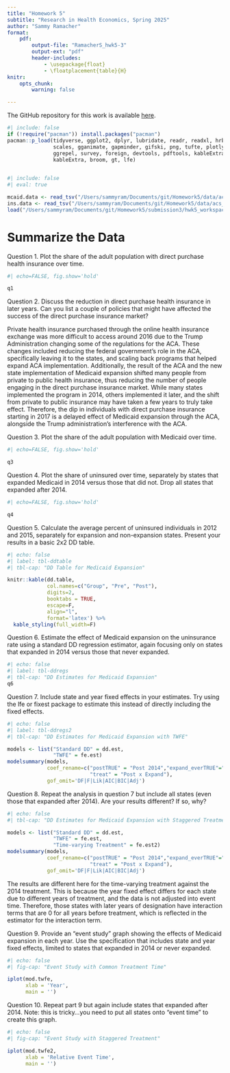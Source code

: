 ```yaml
---
title: "Homework 5"
subtitle: "Research in Health Economics, Spring 2025"
author: "Sammy Ramacher"
format:
    pdf: 
        output-file: "RamacherS_hwk5-3"
        output-ext: "pdf"
        header-includes: 
            - \usepackage{float}
            - \floatplacement{table}{H}
knitr:
    opts_chunk:
        warning: false

---
```

The GitHub repository for this work is available [here](https://https://github.com/sramac9/Homework5).
```r
#| include: false
if (!require("pacman")) install.packages("pacman")
pacman::p_load(tidyverse, ggplot2, dplyr, lubridate, readr, readxl, hrbrthemes, fixest,
               scales, gganimate, gapminder, gifski, png, tufte, plotly, OECD,
               ggrepel, survey, foreign, devtools, pdftools, kableExtra, modelsummary,
               kableExtra, broom, gt, lfe)
               
```

```r
#| include: false
#| eval: true

mcaid.data <- read_tsv("/Users/sammyram/Documents/git/Homework5/data/acs_medicaid.txt")
ins.data <- read_tsv("/Users/sammyram/Documents/git/Homework5/data/acs_insurance.txt")
load("/Users/sammyram/Documents/git/Homework5/submission3/hwk5_workspace.Rdata")
```


\newpage
# Summarize the Data

\noindent Question 1. Plot the share of the adult population with direct purchase health insurance over time.

```r
#| echo=FALSE, fig.show='hold'

q1
```
\newpage

\noindent Question 2. Discuss the reduction in direct purchase health insurance in later years. Can you list a couple of policies that might have affected the success of the direct purchase insurance market?

Private health insurance purchased through the online health insurance exchange was more difficult to access around 2016 due to the Trump Administration changing some of the regulations for the ACA. These changes included reducing the federal government's role in the ACA, specifically leaving it to the states, and scaling back programs that helped expand ACA implementation. Additionally, the result of the ACA and the new state implementation of Medicaid expansion shifted many people from private to public health insurance, thus reducing the number of people engaging in the direct purchase insurance market. While many states implemented the program in 2014, others implemented it later, and the shift from private to public insurance may have taken a few years to truly take effect. Therefore, the dip in individuals with direct purchase insurance starting in 2017 is a delayed effect of Medicaid expansion through the ACA, alongside the Trump administration's interference with the ACA.

\newpage

\noindent Question 3. Plot the share of the adult population with Medicaid over time.

```r
#| echo=FALSE, fig.show='hold'

q3
```
\newpage

\noindent Question 4. Plot the share of uninsured over time, separately by states that expanded Medicaid in 2014 versus those that did not. Drop all states that expanded after 2014.

```r
#| echo=FALSE, fig.show='hold'

q4
```
\newpage

\noindent Question 5. Calculate the average percent of uninsured individuals in 2012 and 2015, separately for expansion and non-expansion states. Present your results in a basic 2x2 DD table.

```r
#| echo: false
#| label: tbl-ddtable
#| tbl-cap: "DD Table for Medicaid Expansion"

knitr::kable(dd.table, 
             col.names=c("Group", "Pre", "Post"),
             digits=2,
             booktabs = TRUE,
             escape=F,
             align="l",
             format='latex') %>% 
  kable_styling(full_width=F)
```
\newpage

\noindent Question 6. Estimate the effect of Medicaid expansion on the uninsurance rate using a standard DD regression estimator, again focusing only on states that expanded in 2014 versus those that never expanded.

```r
#| echo: false
#| label: tbl-ddregs
#| tbl-cap: "DD Estimates for Medicaid Expansion"
q6
```
\newpage

\noindent Question 7. Include state and year fixed effects in your estimates. Try using the lfe or fixest package to estimate this instead of directly including the fixed effects.

```r
#| echo: false
#| label: tbl-ddregs2
#| tbl-cap: "DD Estimates for Medicaid Expansion with TWFE"

models <- list("Standard DD" = dd.est, 
               "TWFE" = fe.est)
modelsummary(models,
             coef_rename=c("postTRUE" = "Post 2014","expand_everTRUE"="Expand",
                           "treat" = "Post x Expand"),
             gof_omit='DF|F|Lik|AIC|BIC|Adj')
```
\newpage

\noindent Question 8. Repeat the analysis in question 7 but include all states (even those that expanded after 2014). Are your results different? If so, why?

```r
#| echo: false
#| tbl-cap: "DD Estimates for Medicaid Expansion with Staggered Treatment"

models <- list("Standard DD" = dd.est, 
               "TWFE" = fe.est,
               "Time-varying Treatment" = fe.est2)
modelsummary(models,
             coef_rename=c("postTRUE" = "Post 2014","expand_everTRUE"="Expand",
                           "treat" = "Post x Expand"),
             gof_omit='DF|F|Lik|AIC|BIC|Adj')
```


The results are different here for the time-varying treatment against the 2014 treatment. This is because the year fixed effect  differs for each state due to different years of treatment, and the data is not adjusted into event time. Therefore, those states with later years of designation have interaction terms that are 0 for all years before treatment, which is reflected in the estimator for the interaction term.

\newpage

\noindent Question 9. Provide an “event study” graph showing the effects of Medicaid expansion in each year. Use the specification that includes state and year fixed effects, limited to states that expanded in 2014 or never expanded.

```r
#| echo: false
#| fig-cap: "Event Study with Common Treatment Time"

iplot(mod.twfe, 
      xlab = 'Year',
      main = '')
```
\newpage

\noindent Question 10. Repeat part 9 but again include states that expanded after 2014. Note: this is tricky…you need to put all states onto “event time” to create this graph.

```r
#| echo: false
#| fig-cap: "Event Study with Staggered Treatment"

iplot(mod.twfe2, 
      xlab = 'Relative Event Time',
      main = '')
```